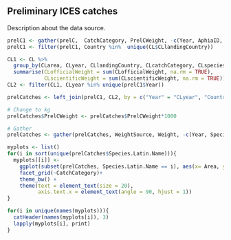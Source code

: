 
## Preliminary ICES catches 

Description about the data source. 

```r
prelC1 <- gather(prelC,  CatchCategory, PrelCWeight, -c(Year, AphiaID, Species.Latin.Name, Area, Country))
prelC1 <- filter(prelC1, Country %in%  unique(CL$CLlandingCountry))

CL1 <- CL %>%
  group_by(CLarea, CLyear, CLlandingCountry, CLcatchCategory, CLspeciesCode, LatinName) %>%
  summarise(CLofficialWeight = sum(CLofficialWeight, na.rm = TRUE),
            CLscientificWeight = sum(CLscientificWeight, na.rm = TRUE))
CL2 <- filter(CL1, CLyear %in% unique(prelC1$Year))

prelCatches <- left_join(prelC1, CL2, by = c("Year" = "CLyear", "Country" = "CLlandingCountry", "AphiaID" = "CLspeciesCode", "Species.Latin.Name" = "LatinName", "Area" = "CLarea", "CatchCategory" = "CLcatchCategory"))

# Change to kg 
prelCatches$PrelCWeight <- prelCatches$PrelCWeight*1000

# Gather 
prelCatches <- gather(prelCatches, WeightSource, Weight, -c(Year, Species.Latin.Name, Area, Country, CatchCategory, AphiaID))


```


```r
myplots <- list()
for(i in sort(unique(prelCatches$Species.Latin.Name))){
  myplots[[i]] <- 
    ggplot(subset(prelCatches, Species.Latin.Name == i), aes(x= Area, y=Weight, fill = WeightSource)) +    geom_bar(stat = "identity", position = "dodge")+
    facet_grid(~CatchCategory)+ 
    theme_bw() +
    theme(text = element_text(size = 20),
          axis.text.x = element_text(angle = 90, hjust = 1)) 
}
```


```r
for(i in unique(names(myplots))){
  catHeader(names(myplots[i]), 3)
  lapply(myplots[i], print)
}
```

